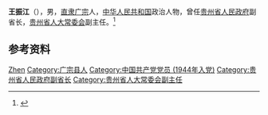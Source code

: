 '''王振江'''（{{bd|1925年|}}），男，[[直隶|直隶]][[广宗|广宗]]人，[[中华人民共和国|中华人民共和国]]政治人物，曾任[[贵州省人民政府|贵州省人民政府]]副省长，[[贵州省人大常委会|贵州省人大常委会]]副主任。<ref>{{Cite book|title=贵州百科全书|author=孙淦, 庹文升, 何仁仲主编|publisher=中国大百科全书出版社|year=2005|isbn=9787500074069|location=贵阳|pages=}}</ref>

== 参考资料 ==
{{reflist}}

{{中国人物小作品}}

{{Authority control}}
{{DEFAULTSORT:Wang王}}
[[Category:王姓|Zhen]]
[[Category:广宗县人|Category:广宗县人]]
[[Category:中国共产党党员_(1944年入党)|Category:中国共产党党员 (1944年入党)]]
[[Category:贵州省人民政府副省长|Category:贵州省人民政府副省长]]
[[Category:贵州省人大常委会副主任|Category:贵州省人大常委会副主任]]